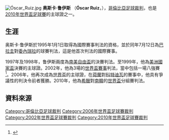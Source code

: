 [[File:Óscar_Ruiz.jpg|thumb]]
'''奥斯卡·鲁伊斯''' （'''Óscar Ruiz'''，{{bd|1969年|11月1日|}}），[[哥倫比亞|哥倫比亞]][[球證|足球裁判]]，也是[[2010年世界盃足球賽|2010年世界盃足球賽]]的主球證之一。

== 生涯 ==
奥斯卡·鲁伊斯於1995年1月1日取得為國際賽事判法的資格，並於同年7月12日為[[巴拉圭國家足球隊|巴拉圭]]對[[委內瑞拉國家足球隊|委內瑞拉]]的球賽判法，這是他首次判法的國際賽事。

1997年及1998年，鲁伊斯兩度為[[南美自由盃|南美自由盃]]的決賽判法。至1999年，他為[[美洲國家盃|美洲國家盃]]決賽的主球證。2002年，他為3場的[[2002年世界盃足球賽|世界盃賽事]]判法，當中包括一場八強賽<ref>{{Cite web |url=http://www.rsssf.com/tables/2002full.html |title=rsssf”s 2002 World Cup record |accessdate=2010-06-17 |archive-date=2014-12-06 |archive-url=https://web.archive.org/web/20141206201156/http://rsssf.com/tables/2002full.html |dead-url=no }}</ref>。2006年，他再次成為[[2006年世界盃足球賽|世界盃]]的主球證，在[[荷蘭國家足球隊|荷蘭]]對[[科特迪瓦國家足球隊|科特迪瓦]]的賽事中，他具有爭議性的判決令前者獲勝。2010年，他為[[希臘國家足球隊|希臘]]對[[南韓國家足球隊|南韓]]的[[2010年世界盃足球賽|世界盃]]分組賽判法。

== 資料來源 ==
{{reflist}}

{{DEFAULTSORT:Ruiz, Oscar}}
[[Category:哥倫比亞足球裁判|Category:哥倫比亞足球裁判]]
[[Category:2006年世界盃足球賽裁判|Category:2006年世界盃足球賽裁判]]
[[Category:2002年世界盃足球賽裁判|Category:2002年世界盃足球賽裁判]]
[[Category:2010年世界盃足球賽裁判|Category:2010年世界盃足球賽裁判]]